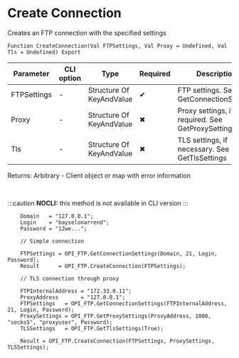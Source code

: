 ﻿---
sidebar_position: 1
description: Create Connection  and other functions to work with FTP in the Open Integration Package, a free open-source integration library for 1C:Enterprise 8, OneScript and CLI
keywords: [1C, 1С, 1С:Enterprise, 1С:Enterprise 8.3, API, Integration, Services, Exchange, OneScript, CLI, FTP]
---


# Create Connection 
 Creates an FTP connection with the specified settings



`Function CreateConnection(Val FTPSettings, Val Proxy = Undefined, Val Tls = Undefined) Export`

  | Parameter | CLI option | Type | Required | Description |
  |-|-|-|-|-|
  | FTPSettings | - | Structure Of KeyAndValue | &#x2714; | FTP settings. See GetConnectionSettings |
  | Proxy | - | Structure Of KeyAndValue | &#x2716; | Proxy settings, if required. See GetProxySettings |
  | Tls | - | Structure Of KeyAndValue | &#x2716; | TLS settings, if necessary. See GetTlsSettings |

  
  Returns:  Arbitrary - Client object or map with error information

<br/>


:::caution
**NOCLI:** this method is not available in CLI version
:::
<br/>



```bsl title="1C:Enterprise/OneScript code example"
    Domain   = "127.0.0.1";
    Login    = "bayselonarrend";
    Password = "12we...";

    // Simple connection

    FTPSettings = OPI_FTP.GetConnectionSettings(Domain, 21, Login, Password);
    Result      = OPI_FTP.CreateConnection(FTPSettings);

    // TLS connection through proxy

    FTPInternalAddress = "172.33.0.11";
    ProxyAddress       = "127.0.0.1";
    FTPSettings   = OPI_FTP.GetConnectionSettings(FTPInternalAddress, 21, Login, Password);
    ProxySettings = OPI_FTP.GetProxySettings(ProxyAddress, 1080, "socks5", "proxyuser", Password);
    TLSSettings   = OPI_FTP.GetTlsSettings(True);

    Result = OPI_FTP.CreateConnection(FTPSettings, ProxySettings, TLSSettings);
```
 




